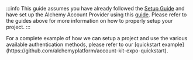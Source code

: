 :::info
This guide assumes you have already followed the [Setup Guide](/react-native/signer/setup-guide) and have set up the Alchemy Account Provider using this [guide](/react-native/signer/authenticating-users/setting-up-the-accounts-provider).
Please refer to the guides above for more information on how to properly setup your project.
:::

<Tip>
  For a complete example of how we can setup a project and use the various
  available authentication methods, please refer to our [quickstart
  example](https://github.com/alchemyplatform/account-kit-expo-quickstart).
</Tip>
